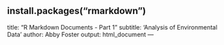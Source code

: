 install.packages("rmarkdown")
---
title: "R Markdown Documents - Part 1"
subtitle: 'Analysis of Environmental Data'
author:
  Abby Foster
output: html_document
---